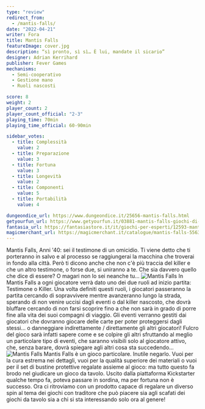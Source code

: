 ```yaml
---
type: "review"
redirect_from:
  - /mantis-falls/
date: "2022-04-21"
writer: Fora
title: Mantis Falls
featureImage: cover.jpg
description: “sì pronto, sì sì… È lui, mandate il sicario”
designer: Adrian Kerrihard
publisher: Fever Games
mechanisms:
  - Semi-cooperativo
  - Gestione mano
  - Ruoli nascosti

score: 8
weight: 2
player_count: 2
player_count_official: "2-3"
playing_time: 70min
playing_time_official: 60-90min

sidebar_votes:
  - title: Complessità
    value: 2
  - title: Preparazione
    value: 3
  - title: Fortuna
    value: 3
  - title: Longevità
    value: 2
  - title: Componenti
    value: 5
  - title: Portabilità
    value: 4

dungeondice_url: https://www.dungeondice.it/25656-mantis-falls.html
getyourfun_url: https://www.getyourfun.it/03881-mantis-falls-giochi-di-carte.html
fantasia_url: https://fantasiastore.it/it/giochi-per-esperti/12593-mantis-falls.html
magicmerchant_url: https://magicmerchant.it/catalogue/mantis-falls-55635/
---
```


<Setting>
  Mantis Falls, Anni '40: sei il testimone di un omicidio. Ti viene detto che ti
  porteranno in salvo e al processo se raggiungerai la macchina che troverai in
  fondo alla città. Però ti dicono anche che non c'è più traccia del killer e
  che un altro testimone, o forse due, si uniranno a te. Che sia davvero quello
  che dice di essere? O magari non lo sei neanche tu…
</Setting>

<img src="./game1.jpg" alt="Mantis Falls" />

<Rules>
  In Mantis Falls a ogni giocatore verrà dato uno dei due ruoli ad inizio
  partita: Testimone o Killer. Una volta definiti questi ruoli, i giocatori
  passeranno la partita cercando di sopravvivere mentre avanzeranno lungo la
  strada, sperando di non venire uccisi dagli eventi o dal killer nascosto, che
  dovrà bluffare cercando di non farsi scoprire fino a che non sarà in grado di
  porre fine alla vita dei suoi compagni di viaggio. Gli eventi verranno gestiti
  dai giocatori che dovranno giocare delle carte per poter proteggersi dagli
  stessi… o danneggiare indirettamente / direttamente gli altri giocatori!
  Fulcro del gioco sarà infatti sapere come e se colpire gli altri sfruttando al
  meglio un particolare tipo di eventi, che saranno visibili solo al giocatore
  attivo, che, senza barare, dovrà spiegare agli altri cosa sta succedendo…
</Rules>

<img src="./game2.jpg" alt="Mantis Falls" />

<Feedback>
  Mantis Falls è un gioco particolare. Inutile negarlo. Vuoi per la cura estrema
  nei dettagli, vuoi per la qualità superiore dei materiali o vuoi per il set di
  bustine protettive regalate assieme al gioco: ma tutto questo fa brodo nel
  giudicare un gioco da tavolo. Uscito dalla piattaforma Kickstarter qualche
  tempo fa, poteva passare in sordina, ma per fortuna non è successo. Ora ci
  ritroviamo con un prodotto capace di regalare un diverso spin al tema dei
  giochi con traditore che può piacere sia agli scafati dei giochi da tavolo sia
  a chi si sta interessando solo ora al genere!
</Feedback>

<Instsagram id="CcnKdlpjB6C" />
